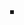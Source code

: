 <!-- Arrow body -->
<div style= "height:       {{{height |60px}}};
             width:        {{{width  |30px}}};
             margin-left:  auto;
             margin-right: auto;
             background:   {{{colour |#EEE}}};"></div>
<!-- Arrow head -->
<div style = "margin-left:  auto;
              margin-right: auto;
              width:        0;
              height:       0;
              border-style: solid;
              border-color: {{{colour|#EEE}}} transparent transparent transparent;
              border-width: {{{width |30px}}}
                            {{{arrow |30px}}}
                            0
                            {{{arrow |30px}}};"></div>
<noinclude>
{{documentation}}
</noinclude>
